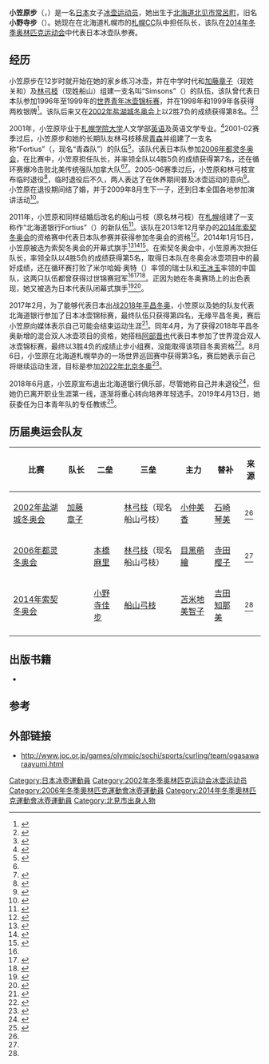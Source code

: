 {{Infobox curler
| image = 2020-01-16 Curling at the 2020 Winter Youth Olympics – Mixed Team – Gold Medal Game (Martin Rulsch) 107 (cropped).jpg
| name = 小笠原步
| birth_name = 小野寺步
| birth_date = {{Birth date and age|1978|11|25}}
| birth_place = {{JPN}}[[北海道|北海道]][[北见市|北见市]][[常呂町|常呂町]]
| Curling club = [[北海道銀行|札幌冰壶俱乐部]]<br>{{JPN}}[[北海道|北海道]][[札幌市|札幌市]]
| Skip = '''小笠原步'''
| Third = [[吉村纱也香|吉村纱也香]]
| Second = [[小野寺佳步|小野寺佳步]]
| Lead = [[近江谷杏菜|近江谷杏菜]]
| Alternate = [[船山弓枝|船山弓枝]]
| height  = {{convert|1.55|m|ftin|abbr=on}}
| weight = {{convert|47|kg|lb|abbr=on}}
| World Championship appearances = 4（1999、2001、2005、2015）
| Pacific Championship appearances = 6（1994、1998、2001、2004、2013、2014）
| Olympic appearances = 3（2002、2006、2014）
| medaltemplates = 
{{MedalSport | 女子[[冰壶|冰壶]] }}
{{MedalCountry | {{JPN}} }}
{{MedalCompetition | [[亞洲及太平洋冰壺錦標賽|亞洲及太平洋冰壺錦標賽]] }}
{{MedalGold | 1994 基督城 | }}
{{MedalGold | 1998 科利嵌城 | }}
{{MedalGold | 1999 北见 | }}
{{MedalGold | 2004 春川 | }}
{{MedalSilver | 2001 全州 | }}
{{MedalBronze | [[2013年亞洲及太平洋冰壺錦標賽|2013 上海]] | }}
{{MedalBronze | [[2014年亞洲及太平洋冰壺錦標賽|2014 长野]] | }}
{{MedalCompetition | [[世界青年冰壶锦标赛|世界青年冰壶锦标赛]] }}
{{MedalSilver | 1998 桑德贝 | }}
{{MedalSilver | 1999 厄斯特松德 | }}
}}
'''小笠原步'''（{{jpn|j=小笠原 歩|kn=おがさわら あゆみ|rm=Ogasawara Ayumi}}，{{bd|1978年|11月25日||}}）是一名[[日本|日本]]女子[[冰壶|冰壶]][[运动员|运动员]]，她出生于[[北海道|北海道]][[北见市|北见市]][[常呂町|常呂町]]，旧名'''小野寺步'''（{{jpn|j=小野寺 歩|kn=おのでら あゆみ|rm=Onodera Ayumi}}）。她现在在北海道札幌市的[[北海道銀行|札幌CC]]队中担任队长，该队在[[2014年冬季奥林匹克运动会|2014年冬季奥林匹克运动会]]中代表日本冰壶队参赛。

==经历==
小笠原步在12岁时就开始在她的家乡练习冰壶，并在中学时代和[[加藤章子|加藤章子]]（现姓关和）及[[林弓枝|林弓枝]]（现姓船山）组建一支名叫“Simsons”（{{lang|ja|シムソンズ}}）的队伍，该队曾代表日本队参加1996年至1999年的[[世界青年冰壶锦标赛|世界青年冰壶锦标赛]]，并在1998年和1999年各获得两枚银牌<ref>{{cite web |url=http://www.fortius.jp/teamprofile/players/ |script-title=PROFILE OF PLAYERS 選手プロフィール |language=ja |publisher={{lang|ja|北海道銀行フォルティウス}} |accessdate=2014-10-01 |deadurl=yes |archiveurl=https://web.archive.org/web/20140815000738/http://www.fortius.jp/teamprofile/players/ |archivedate=2014-08-15 }}</ref>。该队后来又在[[2002年冬季奥林匹克运动会|2002年盐湖城冬奥会]]上以2胜7负的成绩获得第8名。<ref name="saltlake2002">{{cite web|url=http://results.worldcurling.org/Championship.aspx?id=110|title=XIX. Olympic Winter Games 2002|publisher=[[世界冰壶联合会|World Curling Federation]]|archiveurl=https://web.archive.org/web/20140219013941/http://results.worldcurling.org/Championship.aspx?id=110|archivedate=2014-02-19|accessdate=2014-10-11|language=en}}</ref><ref name="sport-reference">{{cite web|url=http://www.sports-reference.com/olympics/athletes/on/ayumi-onodera-ogasawara-1.html |title=Ayumi Onodera-Ogasawara Bio, Stats, and Results |publisher=Sports-Reference.com |accessdate=2014-10-03 |language=en |archiveurl=https://web.archive.org/web/20161203181329/http://www.sports-reference.com/olympics/athletes/on/ayumi-onodera-ogasawara-1.html |archivedate=2016-12-03 |deadurl=yes }}</ref>

2001年，小笠原毕业于[[札幌学院大学|札幌学院大学]]人文学部[[英语|英语]]及英语文学专业。<ref>{{cite web|url=http://www.sgu.ac.jp/pro/speech/06_ent_onodera.html |script-title=「平成18年度入学式 小野寺歩さん「新入生へのメッセージ」2001年英語英米文学科卒業 トリノ五輪カーリング日本女子代表主将」|publisher={{lang|ja|札幌学院大学}} |archiveurl=https://web.archive.org/web/20140731224300/http://www.sgu.ac.jp/pro/speech/06_ent_onodera.html|archivedate=2014-07-31|date=2006-04-04 |accessdate=2014-10-06|language=ja}}</ref>2001-02赛季过后，小笠原步和她的长期队友林弓枝移居[[青森縣|青森]]并组建了一支名称“Fortius”（{{lang|ja|フォルティウス}}，现名“青森队”）的队伍<ref>{{cite web|url=http://www2.toonippo.co.jp/news_too/nto2003/1221/nto1221_8.html|script-title=「カーリング有力選手が続々青森に」|publisher={{lang|ja|東奥日報}}|archiveurl=https://web.archive.org/web/20140728020308/http://www2.toonippo.co.jp/news_too/nto2003/1221/nto1221_8.html|archivedate=2014-07-28|date=2003-12-21|accessdate=2014-10-03|language=ja}}</ref>，该队代表日本队参加[[2006年冬季奥林匹克运动会|2006年都灵冬奥会]]，在比赛中，小笠原担任队长，并率领全队以4胜5负的成绩获得第7名，还在循环赛爆冷击败北美传统强队加拿大队<ref name="sport-reference"/><ref name="torino2006">{{cite web|url=http://results.worldcurling.org/Championship.aspx?id=238|title=XX. Olympic Winter Games 2006|archiveurl=https://web.archive.org/web/20140219013554/http://results.worldcurling.org/Championship.aspx?id=238|archivedate=2014-02-19|publisher=World Curling Federation|accessdate=2014-10-11|language=en}}</ref>。2005-06赛季过后，小笠原和林弓枝宣布临时退役<ref>{{cite web|url=http://www.toonippo.co.jp/news_too/nto2006/0321/nto0321_16.asp|script-title=「T青森の小野寺、林が退職、帰郷」|publisher={{lang|ja|東奧日報}}|archiveurl=https://web.archive.org/web/20120418023338/http://www.toonippo.co.jp/news_too/nto2006/0321/nto0321_16.asp|archivedate=2012-04-18|date=2006-03-21|accessdate=2014-10-03|language=ja}}</ref>，临时退役后不久，两人表达了在休养期间普及冰壶运动的意向<ref>{{cite web|url=http://www2.toonippo.co.jp/news_too/nto2006/0517/nto0517_18.asp|script-title=「T青森の小野寺、林が卒業会見」|publisher={{lang|ja|東奥日報}}|archiveurl=https://web.archive.org/web/20140728014842/http://www.toonippo.co.jp/news_too/nto2006/0517/nto0517_18.asp|archivedate=2014-07-28|date=2006-05-17|accessdate=2014-10-03|language=ja}}</ref>。小笠原在退役期间结了婚，并于2009年8月生下一子，还到日本全国各地参加演讲活动<ref>{{Cite journal|last= |first= |date=2010-10 |script-title=インタビュー：小笠原歩「あらゆる出来事が再出発のためだった」|journal=[[Sports_Graphic_Number|Sports Graphic Number]] |issue=764 |pages=88-91 |url=http://number.bunshun.jp/articles/-/56130 |archiveurl=https://web.archive.org/web/20130921015120/http://number.bunshun.jp/articles/-/56130|archivedate=2013-09-21|accessdate=2014-10-04|language=ja}}</ref>。

2011年，小笠原和同样结婚后改名的船山弓枝（原名林弓枝）在[[札幌市|札幌]]组建了一支称作“北海道银行Fortius”（{{lang|ja|北海道銀行フォルティウス}}）的新队伍<ref>{{cite web|url=http://ajw.asahi.com/article/sports/topics/AJ201201110051|title=CURLING/Ex-Olympians return in bid to get Japan to Sochi|date=2012-01-11|accessdate=2014-10-01|archiveurl=https://web.archive.org/web/20140202110242/http://ajw.asahi.com/article/sports/topics/AJ201201110051|archivedate=2014-02-02|publisher=[[朝日新闻|Asahi Shimbun]]|language=en}}</ref>。该队在2013年12月举办的[[2014年冬季奥林匹克运动会|2014年索契冬奥会]]的资格赛中代表日本队参赛并获得参加冬奥会的资格<ref>{{cite web|url=http://sochi2014.curlingevents.com/oqe/oqe-2013-japan-women-qualify-for-sochi-2014|title=OQE 2013 & Olympic & Paralympic Winter Games 2014 - OQE 2013: Japan women qualify for Sochi 2014|author=World Curling Federation|archiveurl=https://web.archive.org/web/20140227200405/http://sochi2014.curlingevents.com/oqe/oqe-2013-japan-women-qualify-for-sochi-2014|archivedate=2014-02-27|date=2013-12-15|accessdate=2013-12-15|language=en}}</ref>。2014年1月15日，小笠原被选为索契冬奥会的开幕式旗手<ref>{{cite web|url=http://www.joc.or.jp/games/olympic/sochi/news/detail.html?id=4763|script-title=主将に葛西紀明選手、副将に田畑真紀選手、旗手は小笠原歩選手=ソチオリンピック日本代表選手団|publisher=JOC|archiveurl=https://web.archive.org/web/20140320012957/http://www.joc.or.jp/games/olympic/sochi/news/detail.html?id=4763|archivedate=2014-03-20|accessdate=2014-01-15|language=ja}}</ref><ref>{{cite news |last= |first= |date=2013-01-14 |title=Olympics: JOC names ski jumper Kasai captain, curler Ogasawara flag-bearer |url=http://english.kyodonews.jp/news/2014/01/265893.html/ |newspaper=[[共同通訊社|Kyodo News]] |location= |publisher= |archiveurl=https://web.archive.org/web/20140320025906/http://english.kyodonews.jp/news/2014/01/265893.html|archivedate=2014-03-20|accessdate=2013-01-14|language=en}}</ref><ref>{{cite web |url=http://www.olympic.org/Documents/Games_Sochi_2014/Flagbearers_Sochi_2014_Opening_Ceremony.pdf |title=Sochi 2014 Opening Ceremony - Flagbearers |author=<!--Staff writer(s); no by-line.--> |date=2014-02-07 |publisher=Sochi 2014 Olympic and Paralympic Organizing Committee |archiveurl=https://web.archive.org/web/20141006081114/http://www.olympic.org/Documents/Games_Sochi_2014/Flagbearers_Sochi_2014_Opening_Ceremony.pdf|archivedate=2014-10-06|accessdate=2014-02-07|language=en}}</ref>。在索契冬奥会中，小笠原再次担任队长，率领全队以4胜5负的成绩获得第5名，取得日本队在冬奥会冰壶项目中的最好成绩，还在循环赛打败了米尔哈姆·奥特（{{lang|fr|Mirjam Ott}}）率领的瑞士队和[[王冰玉|王冰玉]]率领的中国队，这两只队伍都曾获得过世锦赛冠军<ref name="sport-reference"/><ref name="sochi2014">{{cite web|url=http://results.worldcurling.org/Championship.aspx?id=382|title=XXI. Olympic Winter Games 2014|archiveurl=https://web.archive.org/web/20140401075103/http://results.worldcurling.org/Championship.aspx?id=382|publisher=World Curling Federation|archivedate=2014-04-01|accessdate=2014-10-11|language=en}}</ref><ref>{{cite web|url=http://mainichi.jp/sports/news/m20140218k0000e050245000c.html|script-title=五輪カーリング:窮地で見せた強さ カーママ奮闘５位|archiveurl=https://web.archive.org/web/20140218031151/http://mainichi.jp/sports/news/m20140218k0000e050245000c.html|archivedate=2014-02-18|publisher={{lang|ja|[[每日新聞|每日新聞]]}}|date=2014-02-18|accessdate=2014-10-05|language=ja}}</ref>。正因为她在冬奥赛场上的出色表现，她又被选为日本代表队闭幕式旗手<ref>{{cite web|title=Sochi 2014 Closing Ceremony - Flagbearers|url=http://www.olympic.org/Documents/Games_Sochi_2014/Flagbearers_Sochi_2014_Closing_Ceremony.pdf |publisher=Sochi 2014 Olympic and Paralympic Organizing Committee|date=2014-02-23|archiveurl=https://web.archive.org/web/20141010105824/http://www.olympic.org/Documents/Games_Sochi_2014/Flagbearers_Sochi_2014_Closing_Ceremony.pdf|archivedate=2014-10-10|accessdate=2014-02-23|language=en}}</ref><ref>{{cite web |url=http://www.47news.jp/CN/201402/CN2014022101003039.html |script-title=五輪閉会式旗手も小笠原を起用 日本選手団の橋本団長 |publisher=47NEWS |date=2014-02-21 |accessdate=2014-10-07 |language=ja |archive-date=2015-10-04 |archive-url=https://web.archive.org/web/20151004171416/http://www.47news.jp/CN/201402/CN2014022101003039.html |dead-url=no }}</ref>。

2017年2月，为了能够代表日本出战[[2018年冬季奥林匹克运动会|2018年平昌冬奥]]，小笠原以及她的队友代表北海道银行参加了日本冰壶锦标赛，最终队伍只获得第四名，无缘平昌冬奥，赛后小笠原向媒体表示自己可能会结束运动生涯<ref>{{cite web|url=http://www.sanspo.com/sports/news/20170205/spo17020523050014-n1.html|script-title=北海道銀行・小笠原は完全燃焼…第一線から退く可能性示唆／カーリング|publisher={{lang|ja|サンスポ}}|language=ja|date=2017-02-05|accessdate=2017-02-25|archive-date=2017-02-11|archive-url=https://web.archive.org/web/20170211080139/http://www.sanspo.com/sports/news/20170205/spo17020523050014-n1.html|dead-url=no}}</ref>。同年4月，为了获得2018年平昌冬奥新增的混合双人冰壶项目的资格，她搭档[[阿部晋也|阿部晋也]]代表日本参加了世界混合双人冰壶锦标赛，最终以3胜4负的成绩止步小组赛，没能取得该项目冬奥资格<ref>{{cite web|url=https://sportiva.shueisha.co.jp/clm/othersports/other/2017/05/05/___split_13/|script-title=平昌五輪出場ならず。ミックスダブルスカーリングの今後はどうなる？|publisher=Sportiva|date=2017-05-05|accessdate=2017-12-08|language=ja|archive-date=2017-12-08|archive-url=https://web.archive.org/web/20171208122546/https://sportiva.shueisha.co.jp/clm/othersports/other/2017/05/05/___split_13/|dead-url=no}}</ref>。8月6日，小笠原在北海道札幌举办的一场世界巡回赛中获得第3名，赛后她表示自己将继续运动生涯，目标是参加[[2022年冬季奥林匹克运动会|2022年北京冬奥]]<ref>{{cite web|url=http://www.hochi.co.jp/sports/winter/20170806-OHT1T50201.html|script-title=元カーリング娘の小笠原歩が現役続行宣言|publisher={{lang|ja|[[体育报知|スポーツ報知]]}}|language=ja|date=2017-08-06|accessdate=2017-12-08|archive-url=https://web.archive.org/web/20170815111543/http://www.hochi.co.jp/sports/winter/20170806-OHT1T50201.html|archive-date=2017-08-15|dead-url=yes}}</ref>。

2018年6月底，小笠原宣布退出北海道银行俱乐部，尽管她称自己并未退役<ref>{{cite web|url=https://www.zakzak.co.jp/spo/news/180620/spo1806200004-n1.html|script-title=“元祖カー娘”小笠原退団のワケ…　次世代育成への打開策|publisher=zakzak|date=2018-06-20|accessdate=2019-09-21|language=ja|archive-date=2019-09-21|archive-url=https://web.archive.org/web/20190921045848/https://www.zakzak.co.jp/spo/news/180620/spo1806200004-n1.html|dead-url=no}}</ref>，但她仍已离开职业生涯第一线，逐渐将重心转向培养年轻选手。2019年4月13日，她获委任为日本青年队的专任教练<ref>{{cite web|url=https://www.sanspo.com/sports/news/20190413/spo19041318490006-n1.html|script-title=小笠原歩さんがジュニア指導　専任コーチに決定／カーリング|publisher={{lang|ja|サンスポ}}|language=ja|date=2019-04-13|accessdate=2019-09-21|archiveurl=https://archive.today/20190921045831/https://www.sanspo.com/sports/news/20190413/spo19041318490006-n1.html|archivedate=2019-09-21|dead-url=no}}</ref>。

==历届奥运会队友==

{| class="wikitable" style="text-align:center;"
! 比赛 !! 队长 !! 二垒 !! 三垒 !! 主力 !! 替补 !! 来源
|-
| [[2002年冬季奧林匹克運動會冰壺比賽|2002年盐湖城冬奥会]]
| [[加藤章子|加藤章子]] || {{n/a}} || [[林弓枝|林弓枝]]（现名船山弓枝） || [[小仲美香|小仲美香]] || [[石崎琴美|石崎琴美]] || <ref name="saltlake2002"/>
|-
| [[2006年冬季奧林匹克運動會冰壺比賽|2006年都灵冬奥会]]
| {{n/a}} || [[本橋麻里|本橋麻里]] || [[林弓枝|林弓枝]]（现名船山弓枝） || [[目黑萌繪|目黑萌繪]] || [[寺田樱子|寺田樱子]] || <ref name="torino2006"/>
|-
| [[2014年冬季奧林匹克運動會女子冰壺比賽|2014年索契冬奥会]]
| {{n/a}} || [[小野寺佳步|小野寺佳步]] || [[船山弓枝|船山弓枝]] || [[苫米地美智子|苫米地美智子]] || [[吉田知那美|吉田知那美]] || <ref name="sochi2014"/>
|-
|}

== 出版书籍 ==
* {{lang|ja|小野寺歩.(2007). 《カーリング魂。》. 小学館. ISBN 978-4093877084.}}

==参考==
{{reflist|2}}

==外部链接==
* http://www.joc.or.jp/games/olympic/sochi/sports/curling/team/ogasawaraayumi.html {{Wayback|url=http://www.joc.or.jp/games/olympic/sochi/sports/curling/team/ogasawaraayumi.html |date=20160205012255 }}

{{DEFAULTSORT:Ogasawara, Ayumi}}
[[Category:日本冰壺運動員|Category:日本冰壺運動員]]
[[Category:2002年冬季奥林匹克运动会冰壶运动员|Category:2002年冬季奥林匹克运动会冰壶运动员]]
[[Category:2006年冬季奧林匹克運動會冰壺運動員|Category:2006年冬季奧林匹克運動會冰壺運動員]]
[[Category:2014年冬季奧林匹克運動會冰壺運動員|Category:2014年冬季奧林匹克運動會冰壺運動員]]
[[Category:北見市出身人物|Category:北見市出身人物]]